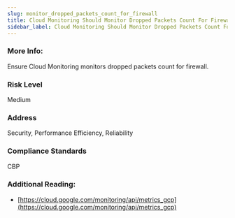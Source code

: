 ```yaml
---
slug: monitor_dropped_packets_count_for_firewall
title: Cloud Monitoring Should Monitor Dropped Packets Count For Firewall
sidebar_label: Cloud Monitoring Should Monitor Dropped Packets Count For Firewall
---
```


### More Info:

Ensure Cloud Monitoring monitors dropped packets count for firewall.

### Risk Level

Medium

### Address

Security, Performance Efficiency, Reliability

### Compliance Standards

CBP

### Additional Reading:

- [https://cloud.google.com/monitoring/api/metrics_gcp](https://cloud.google.com/monitoring/api/metrics_gcp) 

